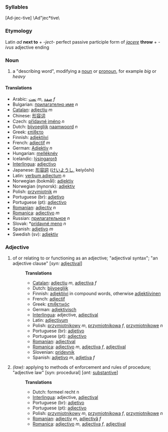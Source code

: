 ===Syllables===

[Ad-jec-tive] \Ad"jec*tive\

===Etymology===
Latin ''ad'' '''next to''' + ''-ject-'' perfect passive participle form of ''[[jacere]]'' '''throw''' + ''-ivus'' adjective ending

===Noun===
# a "describing word", modifying a [[noun]] or [[pronoun]], for example ''big'' or ''heavy''

====Translations====

*Arabic: [[نعت]] ''m'', [[صفة]] ''f''
*Bulgarian: [[прилагателно име]] ''n''
*[[Catalan]]: [[adjectiu]] ''m''
*Chinese: [[形容词]]
*Czech: [[přídavné jméno]] ''n''
*Dutch: [[bijvoeglijk]] [[naamwoord]] ''n''
*Greek: [[επίθετο]]
*Finnish: [[adjektiivi]]
*French: [[adjectif]] ''m''
*German: [[Adjektiv]] ''n''
*Hungarian: [[melléknév]]
*Icelandic: [[lýsingarorð]]
*[[Interlingua]]: [[adjectivo]]
*Japanese: [[形容詞]] ([[けいようし]], keiyōshi)
*Latin: [[verbum adiectum]] ''n''
*Norwegian (bokmål): [[adjektiv]]
*Norwegian (nynorsk): [[adjektiv]]
*Polish: [[przymiotnik]] ''m''
*Portuguese (br): [[adjetivo]]
*Portuguese (pt): [[adjectivo]]
*[[Romanian]]: [[adjectiv]] ''n''
*[[Romanica]]: [[adjectivo]] ''m''
*Russian: [[прилaгaтeльнoe]] ''n''
*Slovak: *[[prídavné meno]] ''n''
*Spanish: [[adjetivo]] ''m''
*Swedish (sv): [[adjektiv]]

===Adjective===
# of or relating to or functioning as an adjective; "adjectival syntax"; "an adjective clause" [''syn:'' [[adjectival]]]
#:'''Translations'''
#:*[[Catalan]]: [[adjectiu]] ''m'', [[adjectiva]] ''f''
#:*Dutch: [[bijvoeglijk]]
#:*Finnish: [[adjektiivi]] in compound words, otherwise [[adjektiivinen]]
#:*French: [[adjectif]]
#:*Greek: [[επιθετικός]]
#:*German: [[adjektivisch]]
#:*[[Interlingua]]: adjective, [[adjectival]]
#:*Latin: [[adjectivum]]
#:*Polish: [[przymiotnikowy]] ''m'', [[przymiotnikowa]] ''f'', [[przymiotnikowe]] ''n''
#:*Portuguese (br): [[adjetivo]]
#:*Portuguese (pt): [[adjectivo]]
#:*[[Romanian]]: [[adjectival]]
#:*[[Romanica]]: [[adjectivo]] ''m'', [[adjectiva]] ''f'', [[adjectival]]
#:*Slovenian: [[pridevnik]]
#:*Spanish: [[adjetivo]] ''m'', [[adjetiva]] ''f''
#''(law):'' applying to methods of enforcement and rules of procedure; "adjective law" [syn: procedural] [''ant:'' [[substantive]]]
#:'''Translations'''
#:*Dutch: formeel recht n
#:*[[Interlingua]]: adjective, [[adjectival]]
#:*Portuguese (br): [[adjetivo]]
#:*Portuguese (pt): [[adjectivo]]
#:*Polish: [[przymiotnikowy]] ''m'', [[przymiotnikowa]] ''f'', [[przymiotnikowe]] ''n''
#:*[[Romanian]]: [[adjectiv]] ''m'', [[adjectivă]] ''f''
#:*[[Romanica]]: [[adjectivo]] ''m'', [[adjectiva]] ''f'', [[adjectival]]